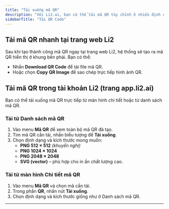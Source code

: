 ```yaml
---
title: "Tải xuống mã QR"
description: "Với Li2.ai, bạn có thể tải mã QR tùy chỉnh ở nhiều định dạng và kích thước khác nhau để phù hợp với các mục đích sử dụng. "
sidebarTitle: "Tải QR Code"
---
```


## Tải mã QR nhanh tại trang web Li2

Sau khi tạo thành công mã QR ngay tại trang web Li2, hệ thống sẽ tạo ra mã QR hiển thị ở khung bên phải. Bạn có thể:

- Nhấn **Download QR Code** để tải file mã QR.
- Hoặc chọn **Copy QR Image** để sao chép trực tiếp hình ảnh QR.

## Tải mã QR trong tài khoản Li2 (trang app.li2.ai)

Bạn có thể tải xuống mã QR trực tiếp từ màn hình chi tiết hoặc từ danh sách mã QR.

### Tải từ **Danh sách mã QR**

1. Vào menu **Mã QR** để xem toàn bộ mã QR đã tạo.
2. Tìm mã QR cần tải, nhấn biểu tượng <Icon icon="arrow-down-to-bracket" iconType="regular" /> để **Tải xuống**.
3. Chọn định dạng và kích thước mong muốn:
   - **PNG 512 × 512** _(khuyến nghị)_
   - **PNG 1024 × 1024**
   - **PNG 2048 × 2048**
   - **SVG (vector)** – phù hợp cho in ấn chất lượng cao.

### Tải từ màn hình **Chi tiết mã QR**

1. Vào menu **Mã QR** và chọn mã cần tải.
2. Trong phần **QR**, nhấn nút **Tải xuống**.
3. Chọn định dạng và kích thước giống như ở Danh sách mã QR.

---